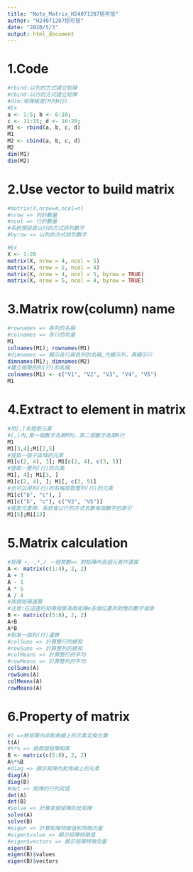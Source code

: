 ---
title: "Note_Matrix_H24071207拾可信"
author: "H24071207拾可信"
date: "2020/5/3"
output: html_document
---
# 1.Code
```{r}
#rbind:以列的方式建立矩陣
#cbind:以行的方式建立矩陣
#dim:矩陣維度(M列N行)
#Ex
a <- 1:5; b <- 6:10;
c <- 11:15; d <- 16:20;
M1 <- rbind(a, b, c, d)
M1
M2 <- cbind(a, b, c, d)
M2
dim(M1)
dim(M2)
```
# 2.Use vector to build matrix
```{r}
#matrix(X,nrow=m,ncol=n)
#nrow => 列的數量
#ncol => 行的數量
#系統預設是以行的方式排列數字
#byrow => 以列的方式排列數字

#Ex
X <- 1:20
matrix(X, nrow = 4, ncol = 5)
matrix(X, nrow = 5, ncol = 4)
matrix(X, nrow = 4, ncol = 5, byrow = TRUE)
matrix(X, nrow = 5, ncol = 4, byrow = TRUE)

```
# 3.Matrix row(column) name
```{r}
#rownames => 各列的名稱
#colnames => 各行的向量
M1
colnames(M1); rownames(M1)
#dimnames => 顯示各行與各列的名稱,先顯示列，再顯示行
dimnames(M1); dimnames(M2)
#建立矩陣的列(行)的名稱
colnames(M1) <- c("V1", "V2", "V3", "V4", "V5")
M1
```
# 4.Extract to element in matrix
```{r}
#用[,]來提取元素
#[,]內,第一個數字為第M列，第二個數字為第N行
M1
M1[3,4];M1[2,5]
#提取一個子區域的元素
M1[c(2, 4), 3]; M1[c(2, 4), c(3, 5)]
#提取一整列(行)的元素
M1[, 4]; M1[3, ]
M1[c(2, 4), ]; M1[, c(3, 5)]
#也可以用列(行)的名稱提取整列(行)的元素
M1[c("b", "c"), ]
M1[c("b", "c"), c("V2", "V5")]
#提取元素時，系統會以行的方式去數每個數字的索引
M1[5];M1[13]
```
# 5.Matrix calculation
```{r}
#矩陣 +,-,*,/ 一個常數=> 對矩陣內各個元素作運算
A <- matrix(c(1:4), 2, 2)
A + 3
A - 1
A * 5
A / 4
#兩個矩陣運算
#注意:在這邊的矩陣相乘為兩矩陣e各個位置所對應的數字相乘
B <- matrix(c(5:8), 2, 2)
A+B
A*B
#對某一個列(行)運算
#colSums => 計算整行的總和
#rowSums => 計算整列的總和
#colMeans => 計算整行的平均
#rowMeans => 計算整列的平均
colSums(A)
rowSums(A)
colMeans(A)
rowMeans(A)
```
# 6.Property of matrix
```{r}
#t =>將矩陣內非對角線上的元素互換位置
t(A)
#%*% => 將兩個矩陣相乘
B <- matrix(c(5:8), 2, 2)
A%*%B
#diag => 顯示矩陣內對角線上的元素
diag(A)
diag(B)
#det => 矩陣的行列式值
det(A)
det(B)
#solve => 計算某個矩陣的反矩陣
solve(A)
solve(B)
#eigen => 計算矩陣特徵值和特徵向量
#eigen$value => 顯示矩陣特徵值
#eigen$vectors => 顯示矩陣特徵向量
eigen(B)
eigen(B)$values
eigen(B)$vectors
```
